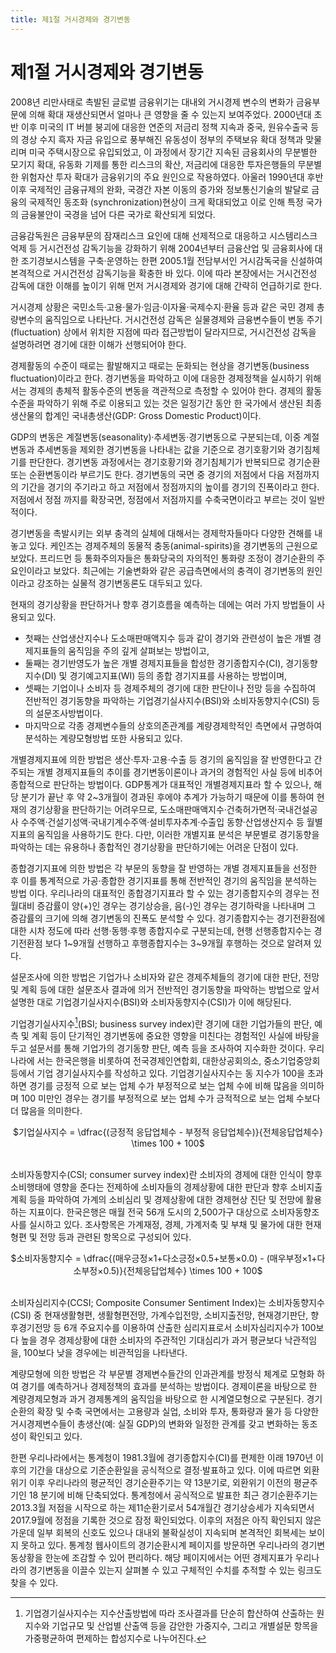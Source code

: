 ```yaml
---
title: 제1절 거시경제와 경기변동
---
```

# 제1절 거시경제와 경기변동

2008년 리만사태로 촉발된 글로벌 금융위기는 대내외 거시경제 변수의 변화가 금융부문에 의해 확대 재생산되면서 얼마나 큰 영향을 줄 수 있는지 보여주었다. 2000년대 초반 이후 미국의 IT 버블 붕괴에 대응한 연준의 저금리 정책 지속과 중국, 원유수출국 등의 경상 수지 흑자 자금 유입으로 풍부해진 유동성이 정부의 주택보유 확대 정책과 맞물리며 미국 주택시장으로 유입되었고, 이 과정에서 장기간 지속된 금융회사의 무분별한 모기지 확대, 유동화 기제를 통한 리스크의 확산, 저금리에 대응한 투자은행들의 무분별한 위험자산 투자 확대가 금융위기의 주요 원인으로 작용하였다. 아울러 1990년대 후반 이후 국제적인 금융규제의 완화, 국경간 자본 이동의 증가와 정보통신기술의 발달로 금융의 국제적인 동조화 (synchronization)현상이 크게 확대되었고 이로 인해 특정 국가의 금융불안이 국경을 넘어 다른 국가로 확산되게 되었다.

금융감독원은 금융부문의 잠재리스크 요인에 대해 선제적으로 대응하고 시스템리스크 억제 등 거시건전성 감독기능을 강화하기 위해 2004년부터 금융산업 및 금융회사에 대한 조기경보시스템을 구축·운영하는 한편 2005.1월 전담부서인 거시감독국을 신설하여 본격적으로 거시건전성 감독기능을 확충한 바 있다. 이에 따라 본장에서는 거시건전성 감독에 대한 이해를 높이기 위해 먼저 거시경제와 경기에 대해 간략히 언급하기로 한다.

거시경제 상황은 국민소득·고용·물가·임금·이자율·국제수지·환율 등과 같은 국민 경제 총량변수의 움직임으로 나타난다. 거시건전성 감독은 실물경제와 금융변수들이 변동 주기(fluctuation) 상에서 위치한 지점에 따라 접근방법이 달라지므로, 거시건전성 감독을 설명하려면 경기에 대한 이해가 선행되어야 한다.

경제활동의 수준이 때로는 활발해지고 때로는 둔화되는 현상을 경기변동(business fluctuation)이라고 한다. 경기변동을 파악하고 이에 대응한 경제정책을 실시하기 위해서는 경제의 총체적 활동수준의 변동을 객관적으로 측정할 수 있어야 한다. 경제의 활동수준을 파악하기 위해 주로 이용되고 있는 것은 일정기간 동안 한 국가에서 생산된 최종생산물의 합계인 국내총생산(GDP: Gross Domestic Product)이다.

GDP의 변동은 계절변동(seasonality)·추세변동·경기변동으로 구분되는데, 이중 계절 변동과 추세변동을 제외한 경기변동을 나타내는 값을 기준으로 경기호황기와 경기침체기를 판단한다. 경기변동 과정에서는 경기호황기와 경기침체기가 반복되므로 경기순환 또는 순환변동이라 부르기도 한다. 경기변동의 국면 중 경기의 저점에서 다음 저점까지의 기간을 경기의 주기라고 하고 저점에서 정점까지의 높이를 경기의 진폭이라고 한다. 저점에서 정점 까지를 확장국면, 정점에서 저점까지를 수축국면이라고 부르는 것이 일반적이다.

경기변동을 촉발시키는 외부 충격의 실체에 대해서는 경제학자들마다 다양한 견해를 내놓고 있다. 케인즈는 경제주체의 동물적 충동(animal-spirits)을 경기변동의 근원으로 보았다. 프리드먼 등 통화주의자들은 통화당국의 자의적인 통화량 조정이 경기순환의 주요인이라고 보았다. 최근에는 기술변화와 같은 공급측면에서의 충격이 경기변동의 원인 이라고 강조하는 실물적 경기변동론도 대두되고 있다.

현재의 경기상황을 판단하거나 향후 경기흐름을 예측하는 데에는 여러 가지 방법들이 사용되고 있다.
- 첫째는 산업생산지수나 도소매판매액지수 등과 같이 경기와 관련성이 높은 개별 경제지표들의 움직임을 주의 깊게 살펴보는 방법이고,
- 둘째는 경기반영도가 높은 개별 경제지표들을 합성한 경기종합지수(CI), 경기동향지수(DI) 및 경기예고지표(WI) 등의 종합 경기지표를 사용하는 방법이며,
- 셋째는 기업이나 소비자 등 경제주체의 경기에 대한 판단이나 전망 등을 수집하여 전반적인 경기동향을 파악하는 기업경기실사지수(BSI)와 소비자동향지수(CSI) 등의 설문조사방법이다.
- 마지막으로 각종 경제변수들의 상호의존관계를 계량경제학적인 측면에서 규명하여 분석하는 계량모형방법 또한 사용되고 있다.

개별경제지표에 의한 방법은 생산·투자·고용·수출 등 경기의 움직임을 잘 반영한다고 간주되는 개별 경제지표들의 추이를 경기변동이론이나 과거의 경험적인 사실 등에 비추어 종합적으로 판단하는 방법이다. GDP통계가 대표적인 개별경제지표라 할 수 있으나, 해당 분기가 끝난 후 약 2~3개월이 경과된 후에야 추계가 가능하기 때문에 이를 통하여 현재의 경기상황을 판단하기는 어려우므로, 도소매판매액지수·건축허가면적·국내건설공사 수주액·건설기성액·국내기계수주액·설비투자추계·수출입 동향·산업생산지수 등 월별 지표의 움직임을 사용하기도 한다. 다만, 이러한 개별지표 분석은 부문별로 경기동향을 파악하는 데는 유용하나 종합적인 경기상황을 판단하기에는 어려운 단점이 있다.

종합경기지표에 의한 방법은 각 부문의 동향을 잘 반영하는 개별 경제지표들을 선정한 후 이를 통계적으로 가공·종합한 경기지표를 통해 전반적인 경기의 움직임을 분석하는 방법 이다. 우리나라의 대표적인 종합경기지표라 할 수 있는 경기종합지수의 경우는 전월대비 증감률이 양(+)인 경우는 경기상승을, 음(-)인 경우는 경기하락을 나타내며 그 증감률의 크기에 의해 경기변동의 진폭도 분석할 수 있다. 경기종합지수는 경기전환점에 대한 시차 정도에 따라 선행·동행·후행 종합지수로 구분되는데, 현행 선행종합지수는 경기전환점 보다 1\~9개월 선행하고 후행종합지수는 3\~9개월 후행하는 것으로 알려져 있다.

<CenterImg src ="/fs/2100_1.png" caption ="경기종합지수 구성지표"/>

설문조사에 의한 방법은 기업가나 소비자와 같은 경제주체들의 경기에 대한 판단, 전망 및 계획 등에 대한 설문조사 결과에 의거 전반적인 경기동향을 파악하는 방법으로 앞서 설명한 대로 기업경기실사지수(BSI)와 소비자동향지수(CSI)가 이에 해당된다.

기업경기실사지수[^1](BSI; business survey index)란 경기에 대한 기업가들의 판단, 예측 및 계획 등이 단기적인 경기변동에 중요한 영향을 미친다는 경험적인 사실에 바탕을 두고 설문서를 통해 기업가의 경기동향 판단, 예측 등을 조사하여 지수화한 것이다. 우리나라에 서는 한국은행을 비롯하여 전국경제인연합회, 대한상공회의소, 중소기업중앙회 등에서 기업 경기실사지수를 작성하고 있다. 기업경기실사지수는 동 지수가 100을 초과하면 경기를 긍정적 으로 보는 업체 수가 부정적으로 보는 업체 수에 비해 많음을 의미하며 100 미만인 경우는 경기를 부정적으로 보는 업체 수가 긍적적으로 보는 업체 수보다 더 많음을 의미한다.

[^1]: 기업경기실사지수는 지수산출방법에 따라 조사결과를 단순히 합산하여 산출하는 원지수와 기업규모 및 산업별 산출액 등을 감안한 가중지수, 그리고 개별설문 항목을 가중평균하여 편제하는 합성지수로 나누어진다.

<Card>
<center>
$기업실사지수 = \dfrac{(긍정적 응답업체수 - 부정적 응답업체수)}{전체응답업체수} \times 100 + 100$
</center>
</Card>
<br/>

소비자동향지수(CSI; consumer survey index)란 소비자의 경제에 대한 인식이 향후 소비행태에 영향을 준다는 전제하에 소비자들의 경제상황에 대한 판단과 향후 소비지출 계획 등을 파악하여 가계의 소비심리 및 경제상황에 대한 경제현상 진단 및 전망에 활용 하는 지표이다. 한국은행은 매월 전국 56개 도시의 2,500가구 대상으로 소비자동향조사를 실시하고 있다. 조사항목은 가계재정, 경제, 가계저축 및 부채 및 물가에 대한 현재 형편 및 전망 등과 관련된 항목으로 구성되어 있다.

<Card>
<center>
$소비자동향지수 = \dfrac{(매우긍정×1+다소긍정×0.5+보통×0.0) - (매우부정×1+다소부정×0.5)}{전체응답업체수} \times 100 + 100$
</center>
</Card>
<br/>

소비자심리지수(CCSI; Composite Consumer Sentiment Index)는 소비자동향지수(CSI) 중 현재생활형편, 생활형편전망, 가계수입전망, 소비지출전망, 현재경기판단, 향후경기전망 등 6개 주요지수를 이용하여 산출한 심리지표로서 소비자심리지수가 100보다 높을 경우 경제상황에 대한 소비자의 주관적인 기대심리가 과거 평균보다 낙관적임을, 100보다 낮을 경우에는 비관적임을 나타낸다.

계량모형에 의한 방법은 각 부문별 경제변수들간의 인과관계를 방정식 체계로 모형화 하여 경기를 예측하거나 경제정책의 효과를 분석하는 방법이다. 경제이론을 바탕으로 한 계량경제모형과 과거 경제통계의 움직임을 바탕으로 한 시계열모형으로 구분된다. 경기 순환의 확장 및 수축 국면에서는 고용량과 실업, 소비와 투자, 통화량과 물가 등 다양한 거시경제변수들이 총생산(예: 실질 GDP)의 변화와 일정한 관계를 갖고 변화하는 동조성이 확인되고 있다.

<CenterImg src ="/fs/2100_2.png" caption ="경기변동의 정형화된 사실(stylized facts)"/>

한편 우리나라에서는 통계청이 1981.3월에 경기종합지수(CI)를 편제한 이래 1970년 이후의 기간을 대상으로 기준순환일을 공식적으로 결정·발표하고 있다. 이에 따르면 외환위기 이후 우리나라의 평균적인 경기순환주기는 약 13분기로, 외환위기 이전의 평균주기인 18 분기에 비해 단축되었다. 통계청에서 공식적으로 발표한 최근 경기순환주기는 2013.3월 저점을 시작으로 하는 제11순환기로서 54개월간 경기상승세가 지속되면서 2017.9월에 정점을 기록한 것으로 잠정 확인되었다. 이후의 저점은 아직 확인되지 않은 가운데 일부 회복의 신호도 있으나 대내외 불확실성이 지속되며 본격적인 회복세는 보이지 못하고 있다. 통계청 웹사이트의 경기순환시계 페이지를 방문하면 우리나라의 경기변동상황을 한눈에 조감할 수 있어 편리하다. 해당 페이지에서는 어떤 경제지표가 우리나라의 경기변동을 이끌수 있는지 살펴볼 수 있고 구체적인 수치를 추적할 수 있는 링크도 찾을 수 있다.
